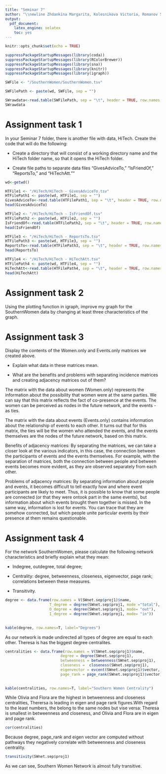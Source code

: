 ```yaml
---
title: "Seminar 7"
author: "\\newline Zhdankina Margarita, Kolesnikova Victoria, Romanov Sergey"
output: 
  pdf_document:
    latex_engine: xelatex
    toc: yes
---
```


```r
knitr::opts_chunk$set(echo = TRUE)
```

```r
suppressPackageStartupMessages(library(coda))
suppressPackageStartupMessages(library(RColorBrewer))
suppressPackageStartupMessages(library(sna))
suppressPackageStartupMessages(library(knitr))
suppressPackageStartupMessages(library(igraph))
```


```r
SWFile <- "/SouthernWomen/SouthernWomen.tsv"
```

```r
SWFilePath <- paste(wd, SWFile, sep = "")
```

```r
SWrawdata<-read.table(SWFilePath, sep = "\t", header = TRUE, row.names = 1)
SWrawdata
```
# Assignment task 1

In your Seminar 7 folder, there is another file with data, HiTech. Create the code that will do the following:

- Create a directory that will consist of a working directory name and the HiTech folder name, so that it opens the HiTech folder.

- Create file paths to separate data files "GivesAdviceTo," "IsFriendOf," "ReportsTo," and "HiTechAtt.""

```r
wd<-getwd()
```


```r
HTFile1 <- "/HiTech/HiTech - GivesAdviceTo.tsv"
HTFilePath1 <- paste(wd, HTFile1, sep = "")
GivesAdviceTo<-read.table(HTFilePath1, sep = "\t", header = TRUE, row.names = 1)
head(GivesAdviceTo)

HTFile2 <- "/HiTech/HiTech - IsFriendOf.tsv"
HTFilePath2 <- paste(wd, HTFile2, sep = "")
IsFriendOf<-read.table(HTFilePath2, sep = "\t", header = TRUE, row.names = 1)
head(IsFriendOf)

HTFile3 <- "/HiTech/HiTech - ReportsTo.tsv"
HTFilePath3 <- paste(wd, HTFile3, sep = "")
ReportsTo<-read.table(HTFilePath3, sep = "\t", header = TRUE, row.names = 1)
head(ReportsTo)

HTFile4 <- "/HiTech/HiTech - HiTechAtt.tsv"
HTFilePath4 <- paste(wd, HTFile4, sep = "")
HiTechAtt<-read.table(HTFilePath4, sep = "\t", header = TRUE, row.names = 1)
head(HiTechAtt)
```

# Assignment task 2

Using the plotting function in igraph, improve my graph for the SouthernWomen data by changing at least three characteristics of the graph.

# Assignment task 3

Display the contents of the Women.only and Events.only matrices we created above.

- Explain what data in these matrices mean.

- What are the benefits and problems with separating incidence matrices and creating adjacency matrices out of them?

The matrix with the data about women (Women.only) represents the information about the possibility that women were at the same parties. We can say that this matrix reflects the fact of co-presence at the events. The women can be perceived as nodes in the future network, and the events - as ties.

The matrix with the data about events (Events.only) contains information about the relationship of events to each other. It turns out that for this matrix, the ties will be the women who attended the events, and the events themselves are the nodes of the future network, based on this matrix.


Benefits of adjacency matrices:
By separating the matrices, we can take a closer look at the various indicators, in this case, the connection between the participants of events and the events themselves. For example, with the separation of matrices, both the connection between people and between events becomes more evident, as they are observed separately from each other.

Problems of adjacency matrices:
By separating information about people and events, it becomes difficult to tell exactly how and where event participants are likely to meet. Thus, it is possible to know that some people are connected (or that they were ontook part in the same events), but information about which events brought them together is missed. In the same way, information is lost for events. You can trace that they are somehow connected, but which people unite particular events by their presence at them remains questionable.






# Assignment task 4

For the network SouthernWomen, please calculate the following network characteristics and briefly explain what they mean:

- Indegree, outdegree, total degree;

- Centrality: degree, betweenness, closeness, eigenvector, page rank; correlations between these measures. 

- Transitivity.


```r
degree <- data.frame(row.names = V(SWnet.sep$proj1)$name,
                    T_degree = degree(SWnet.sep$proj1, mode ="total"),
                    O_degree = degree(SWnet.sep$proj1, mode= "out"), 
                    I_degree = degree(SWnet.sep$proj1, mode= "in"))
                         
                         
kable(degree, row.names=T, label="Degrees")                         
```
As our network is made undirected all types of degree are equal to each other. Theresa is has the biggest degree centralites. 

```r
centralities <- data.frame(row.names = V(SWnet.sep$proj1)$name,
                         degree = degree(SWnet.sep$proj1),
                         betweenness = betweenness(SWnet.sep$proj1),
                         closeness =  closeness(SWnet.sep$proj1),
                         eigenvector = evcent(SWnet.sep$proj1)$vector,
                         page_rank = page_rank(SWnet.sep$proj1)$vector)
                         
                         
kable(centralities, row.names=T, label="Southern Women Centrality")                         
```
While Olivia and Flora are the highest in betweenness and closeness centralities, Therersa is leading in eigen and page rank figures.With regard to the least numbers, the belong to the same nodes but vise versa: Theresa is smallest in  betweenness and closeness, and Olivia and Flora are in eigen and page rank.

```r
cor(centralities)                       
```
Because degree, page_rank and eigen vector are computed without pathways they negatively correlate with betweenness and
closeness centrality. 

```r
transitivity(SWnet.sep$proj1)
```
As we can see, Southern Women Network is almost fully transitive. 
